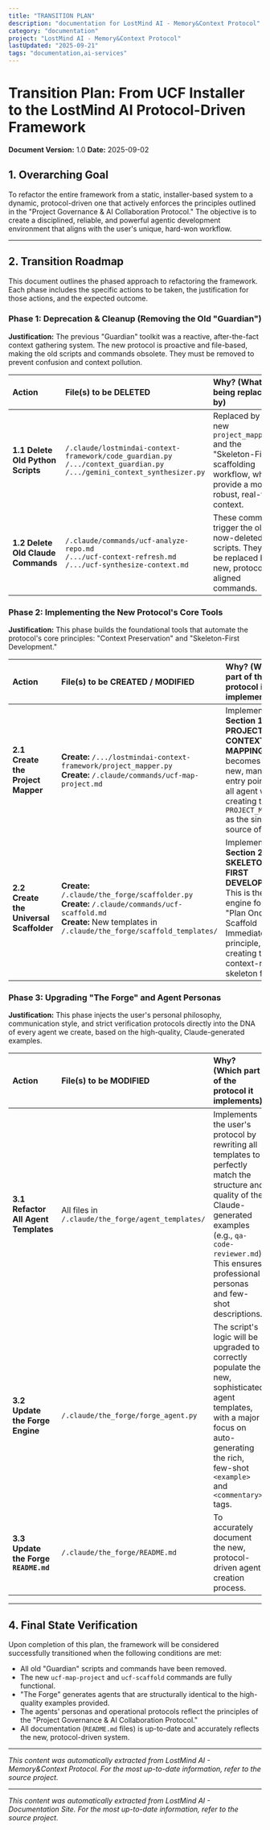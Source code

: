 ```yaml
---
title: "TRANSITION PLAN"
description: "documentation for LostMind AI - Memory&Context Protocol"
category: "documentation"
project: "LostMind AI - Memory&Context Protocol"
lastUpdated: "2025-09-21"
tags: "documentation,ai-services"
---
```


# Transition Plan: From UCF Installer to the LostMind AI Protocol-Driven Framework

**Document Version:** 1.0
**Date:** 2025-09-02

## 1. Overarching Goal

To refactor the entire framework from a static, installer-based system to a dynamic, protocol-driven one that actively enforces the principles outlined in the "Project Governance & AI Collaboration Protocol." The objective is to create a disciplined, reliable, and powerful agentic development environment that aligns with the user's unique, hard-won workflow.

---

## 2. Transition Roadmap

This document outlines the phased approach to refactoring the framework. Each phase includes the specific actions to be taken, the justification for those actions, and the expected outcome.

### Phase 1: Deprecation & Cleanup (Removing the Old "Guardian")

**Justification:** The previous "Guardian" toolkit was a reactive, after-the-fact context gathering system. The new protocol is proactive and file-based, making the old scripts and commands obsolete. They must be removed to prevent confusion and context pollution.

| Action | File(s) to be **DELETED** | Why? (What it's being replaced by) |
| :--- | :--- | :--- |
| **1.1 Delete Old Python Scripts** | `/.claude/lostmindai-context-framework/code_guardian.py`<br />`/.../context_guardian.py`<br />`/.../gemini_context_synthesizer.py` | Replaced by the new `project_mapper.py` and the "Skeleton-First" scaffolding workflow, which provide a more robust, real-time context. |
| **1.2 Delete Old Claude Commands** | `/.claude/commands/ucf-analyze-repo.md`<br />`/.../ucf-context-refresh.md`<br />`/.../ucf-synthesize-context.md` | These commands trigger the old, now-deleted scripts. They will be replaced by new, protocol-aligned commands. |

### Phase 2: Implementing the New Protocol's Core Tools

**Justification:** This phase builds the foundational tools that automate the protocol's core principles: "Context Preservation" and "Skeleton-First Development."

| Action | File(s) to be **CREATED / MODIFIED** | Why? (Which part of the protocol it implements) |
| :--- | :--- | :--- |
| **2.1 Create the Project Mapper** | **Create:** `/.../lostmindai-context-framework/project_mapper.py`<br />**Create:** `/.claude/commands/ucf-map-project.md` | Implements **Section 1: PROJECT CONTEXT MAPPING**. This becomes the new, mandatory entry point for all agent work, creating the `PROJECT_MAP.md` as the single source of truth. |
| **2.2 Create the Universal Scaffolder** | **Create:** `/.claude/the_forge/scaffolder.py`<br />**Create:** `/.claude/commands/ucf-scaffold.md`<br />**Create:** New templates in `/.claude/the_forge/scaffold_templates/` | Implements **Section 2: SKELETON-FIRST DEVELOPMENT**. This is the engine for the "Plan Once, Scaffold Immediately" principle, creating the context-rich skeleton files. |

### Phase 3: Upgrading "The Forge" and Agent Personas

**Justification:** This phase injects the user's personal philosophy, communication style, and strict verification protocols directly into the DNA of every agent we create, based on the high-quality, Claude-generated examples.

| Action | File(s) to be **MODIFIED** | Why? (Which part of the protocol it implements) |
| :--- | :--- | :--- |
| **3.1 Refactor All Agent Templates** | All files in `/.claude/the_forge/agent_templates/` | Implements the user's protocol by rewriting all templates to perfectly match the structure and quality of the Claude-generated examples (e.g., `qa-code-reviewer.md`). This ensures professional personas and few-shot descriptions. |
| **3.2 Update the Forge Engine** | `/.claude/the_forge/forge_agent.py` | The script's logic will be upgraded to correctly populate the new, sophisticated agent templates, with a major focus on auto-generating the rich, few-shot `<example>` and `<commentary>` tags. |
| **3.3 Update the Forge `README.md`** | `/.claude/the_forge/README.md` | To accurately document the new, protocol-driven agent creation process. |

---
## 4. Final State Verification

Upon completion of this plan, the framework will be considered successfully transitioned when the following conditions are met:

- All old "Guardian" scripts and commands have been removed.
- The new `ucf-map-project` and `ucf-scaffold` commands are fully functional.
- "The Forge" generates agents that are structurally identical to the high-quality examples provided.
- The agents' personas and operational protocols reflect the principles of the "Project Governance & AI Collaboration Protocol."
- All documentation (`README.md` files) is up-to-date and accurately reflects the new, protocol-driven system.


---
*This content was automatically extracted from LostMind AI - Memory&Context Protocol. For the most up-to-date information, refer to the source project.*


---
*This content was automatically extracted from LostMind AI - Documentation Site. For the most up-to-date information, refer to the source project.*
